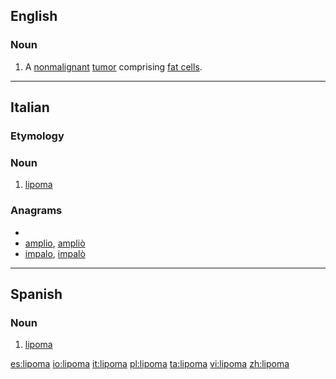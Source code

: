 ==English==
{{wikipedia}}
===Noun===
{{en-noun}}
#{{pathology}} A [[nonmalignant]] [[tumor]] comprising [[fat cell]]s.

----
==Italian==

===Etymology===
{{confix|lipo|oma|lang=it}}

{{wikipedia|lang=it}}
===Noun===
{{it-noun|lipom|m|a|i}}

# {{context|oncology|lang=it}} [[#English|lipoma]]

===Anagrams===
* {{alphagram|ailmop}}
* [[amplio#Italian|amplio]], [[ampliò#Italian|ampliò]]
* [[impalo#Italian|impalo]], [[impalò#Italian|impalò]]

----

==Spanish==
{{wikipedia|lang=es}}
===Noun===
{{es-noun-m}}

# {{oncology|lang=es}} [[#English|lipoma]]

[[es:lipoma]]
[[io:lipoma]]
[[it:lipoma]]
[[pl:lipoma]]
[[ta:lipoma]]
[[vi:lipoma]]
[[zh:lipoma]]